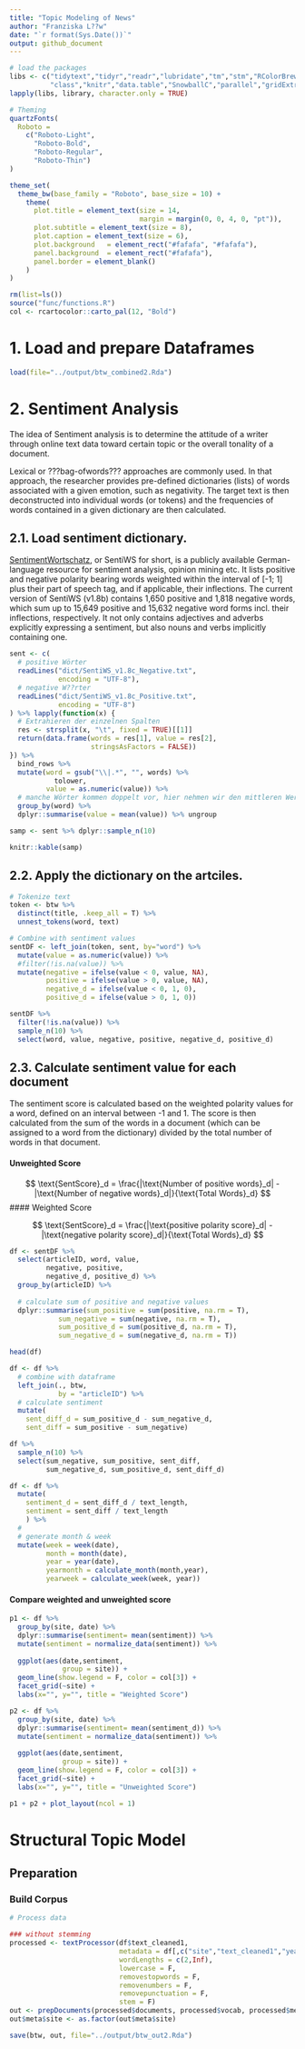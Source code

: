 ```yaml
---
title: "Topic Modeling of News"
author: "Franziska L??w"
date: "`r format(Sys.Date())`"
output: github_document
---
```


```r
# load the packages
libs <- c("tidytext","tidyr","readr","lubridate","tm","stm","RColorBrewer","tidyverse","patchwork",
          "class","knitr","data.table","SnowballC","parallel","gridExtra","jsonlite","stringr","scales")
lapply(libs, library, character.only = TRUE)

# Theming
quartzFonts(
  Roboto =
    c("Roboto-Light",
      "Roboto-Bold",
      "Roboto-Regular",
      "Roboto-Thin")
)

theme_set(
  theme_bw(base_family = "Roboto", base_size = 10) +
    theme(
      plot.title = element_text(size = 14,
                                margin = margin(0, 0, 4, 0, "pt")),
      plot.subtitle = element_text(size = 8),
      plot.caption = element_text(size = 6),
      plot.background   = element_rect("#fafafa", "#fafafa"),
      panel.background  = element_rect("#fafafa"),
      panel.border = element_blank()
    )
)

rm(list=ls())
source("func/functions.R")
col <- rcartocolor::carto_pal(12, "Bold")
```

# 1. Load and prepare Dataframes

```r
load(file="../output/btw_combined2.Rda")
```

# 2. Sentiment Analysis

The idea of Sentiment analysis is to determine the attitude of a writer through online text data toward certain topic or the overall tonality of a document.

Lexical or ???bag-ofwords??? approaches are commonly used. In that approach, the researcher provides pre-defined dictionaries (lists) of words associated with a given emotion, such as negativity. The target text is then deconstructed into individual words (or tokens) and the frequencies of words contained in a given dictionary are then calculated. 

## 2.1. Load sentiment dictionary.

[SentimentWortschatz](http://wortschatz.uni-leipzig.de/de/download), or SentiWS for short, is a publicly available German-language resource for sentiment analysis, opinion mining etc. It lists positive and negative polarity bearing words weighted within the interval of [-1; 1] plus their part of speech tag, and if applicable, their inflections. The current version of SentiWS (v1.8b) contains 1,650 positive and 1,818 negative words, which sum up to 15,649 positive and 15,632 negative word forms incl. their inflections, respectively. It not only contains adjectives and adverbs explicitly expressing a sentiment, but also nouns and verbs implicitly containing one.


```r
sent <- c(
  # positive Wörter
  readLines("dict/SentiWS_v1.8c_Negative.txt",
            encoding = "UTF-8"),
  # negative W??rter
  readLines("dict/SentiWS_v1.8c_Positive.txt",
            encoding = "UTF-8")
) %>% lapply(function(x) {
  # Extrahieren der einzelnen Spalten
  res <- strsplit(x, "\t", fixed = TRUE)[[1]]
  return(data.frame(words = res[1], value = res[2],
                    stringsAsFactors = FALSE))
}) %>%
  bind_rows %>%
  mutate(word = gsub("\\|.*", "", words) %>% 
           tolower,
         value = as.numeric(value)) %>%
  # manche Wörter kommen doppelt vor, hier nehmen wir den mittleren Wert
  group_by(word) %>%
  dplyr::summarise(value = mean(value)) %>% ungroup
```

```r
samp <- sent %>% dplyr::sample_n(10)

knitr::kable(samp)
```

## 2.2. Apply the dictionary on the artciles. 

```r
# Tokenize text
token <- btw %>%
  distinct(title, .keep_all = T) %>%
  unnest_tokens(word, text)

# Combine with sentiment values
sentDF <- left_join(token, sent, by="word") %>% 
  mutate(value = as.numeric(value)) %>% 
  #filter(!is.na(value)) %>%
  mutate(negative = ifelse(value < 0, value, NA),
         positive = ifelse(value > 0, value, NA),
         negative_d = ifelse(value < 0, 1, 0),
         positive_d = ifelse(value > 0, 1, 0)) 

sentDF %>%
  filter(!is.na(value)) %>%
  sample_n(10) %>%
  select(word, value, negative, positive, negative_d, positive_d)
```

## 2.3. Calculate sentiment value for each document

The sentiment score is calculated based on the weighted polarity values for a word, defined on an interval between -1 and 1. The score is then calculated from the sum of the words in a document (which can be assigned to a word from the dictionary) divided by the total number of words in that document. 

#### Unweighted Score
  
$$
\text{SentScore}_d = \frac{|\text{Number of positive words}_d| - |\text{Number of negative words}_d|}{\text{Total Words}_d}
$$
#### Weighted Score

$$
\text{SentScore}_d = \frac{|\text{positive polarity score}_d| - |\text{negative polarity score}_d|}{\text{Total Words}_d}
$$

```r
df <- sentDF %>%
  select(articleID, word, value, 
         negative, positive,
         negative_d, positive_d) %>%
  group_by(articleID) %>%
  
  # calculate sum of positive and negative values
  dplyr::summarise(sum_positive = sum(positive, na.rm = T),
            sum_negative = sum(negative, na.rm = T),
            sum_positive_d = sum(positive_d, na.rm = T),
            sum_negative_d = sum(negative_d, na.rm = T))

head(df)
```
 
```r
df <- df %>% 
  # combine with dataframe
  left_join(., btw, 
            by = "articleID") %>%
  # calculate sentiment
  mutate(
    sent_diff_d = sum_positive_d - sum_negative_d,
    sent_diff = sum_positive - sum_negative)

df %>%
  sample_n(10) %>%
  select(sum_negative, sum_positive, sent_diff,
         sum_negative_d, sum_positive_d, sent_diff_d)
```

```r
df <- df %>%
  mutate(
    sentiment_d = sent_diff_d / text_length,
    sentiment = sent_diff / text_length
    ) %>%
  # 
  # generate month & week
  mutate(week = week(date),
         month = month(date),
         year = year(date),
         yearmonth = calculate_month(month,year),
         yearweek = calculate_week(week, year))
```

#### Compare weighted and unweighted score
```r
p1 <- df %>%
  group_by(site, date) %>%
  dplyr::summarise(sentiment= mean(sentiment)) %>%
  mutate(sentiment = normalize_data(sentiment)) %>%
  
  ggplot(aes(date,sentiment,
             group = site)) +
  geom_line(show.legend = F, color = col[3]) +
  facet_grid(~site) +
  labs(x="", y="", title = "Weighted Score")

p2 <- df %>%
  group_by(site, date) %>%
  dplyr::summarise(sentiment= mean(sentiment_d)) %>%
  mutate(sentiment = normalize_data(sentiment)) %>%
  
  ggplot(aes(date,sentiment,
             group = site)) +
  geom_line(show.legend = F, color = col[3]) +
  facet_grid(~site) +
  labs(x="", y="", title = "Unweighted Score")

p1 + p2 + plot_layout(ncol = 1)
```

# Structural Topic Model

## Preparation

### Build Corpus
```r
# Process data

### without stemming
processed <- textProcessor(df$text_cleaned1, 
                           metadata = df[,c("site","text_cleaned1","yearmonth","yearweek","sentiment","sentiment_d")],
                           wordLengths = c(2,Inf),
                           lowercase = F,
                           removestopwords = F,
                           removenumbers = F,
                           removepunctuation = F,
                           stem = F)
out <- prepDocuments(processed$documents, processed$vocab, processed$meta)
out$meta$site <- as.factor(out$meta$site)

save(btw, out, file="../output/btw_out2.Rda")
```



